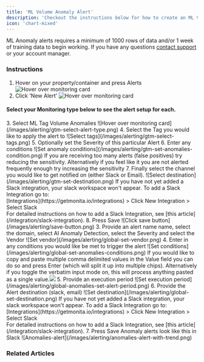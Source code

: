 ```yaml
---
title: 'ML Volume Anomaly Alert'
description: 'Checkout the instructions below for how to create an ML Volume Alert in Monita'
icon: 'chart-mixed'
---
```


<Warning>ML Anomaly alerts requires a minimum of 1000 rows of data and/or 1 week of training data to begin working. If you have any questions [contact support](mailto:support@getmonita.io) or your account manager.</Warning>

### Instructions
1. Hover on your property/container and press Alerts
![Hover over monitoring card](/images/alerting/alerting-monitoring-card.png)
2. Click 'New Alert'
![Hover over monitoring card](/images/alerting/alerting-alerts-list.png)

#### Select your Monitoring type below to see the alert setup for each. 
<AccordionGroup>
    <Accordion title="For Google Tag Manager Containers">
        3. Select ML Tag Volume Anomalies
        ![Hover over monitoring card](/images/alerting/gtm-select-alert-type.png)
        4. Select the Tag you would like to apply the alert to
        ![Select tags](/images/alerting/gtm-select-tags.png)
        5. Optionally set the Severity of this particular Alert
        6. Enter any conditions
        ![Set anomaly conditions](/images/alerting/gtm-set-anomalies-condition.png)
        <Note>If you are receiving too many alerts (false positives) try reducing the sensitivity. Alternatively if you feel like it you are not alerted frequently enough try increasing the sensitivity</Note>
        7. Finally select the channel you would like to get notified on (either Slack or Email).
        ![Select destination](/images/alerting/gtm-set-destination.png)
        <Note>If you have not yet added a Slack integration, your slack workspace won't appear. To add a Slack Integration go to: <br/>[Integrations](https://getmonita.io/integrations) > Click New Integration  > Select Slack<br />For detailed instructions on how to add a Slack Integration, see [this article](/integration/slack-integration).</Note>
        8. Press Save
        ![Click save button](/images/alerting/save-button.png)
    </Accordion>
    <Accordion title="For Global Monitoring Container (Tealim/Adobe Launch/GTM/Tag Commander/JS)">
        3. Provide an alert name name, select the domain, select AI Anomaly Detection, select the Severity and select the Vendor
        ![Set vendor](/images/alerting/global-set-vendor.png)
        4. Enter in any conditions you would like be met to trigger the alert
        ![Set conditions](/images/alerting/global-set-anomalies-conditions.png)
        <Tip>If you would like to copy and paste multiple comma delimited values in the Value field you can do so and press Enter (which will split it up into multiple chips). Alternatively if you toggle the verbatim input mode on, this will process anything pasted as a single value.<img src="/images/alerting/global-set-verbatim-mode.png" /></Tip>
        5. Provide an execution period
        ![Set execution period](/images/alerting/global-anomalies-set-alert-period.png)
        6. Provide the Alert destination (slack, email)
        ![Set destination](/images/alerting/global-set-destination.png)
        <Note>If you have not yet added a Slack integration, your slack workspace won't appear. To add a Slack Integration go to: <br/>[Integrations](https://getmonita.io/integrations) > Click New Integration  > Select Slack<br />For detailed instructions on how to add a Slack Integration, see [this article](/integration/slack-integration).</Note>
        7. Press Save
    </Accordion>
    Anomaly alerts look like this in Slack
    ![Anomalies-alert](/images/alerting/anomalies-alert-with-trend.png)
</AccordionGroup>

### Related Articles